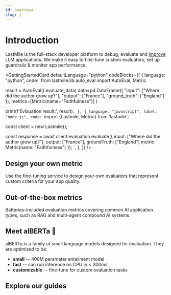 ```yaml
---
id: overview
slug: /
---
```




# Introduction

LastMile is the full-stack developer platform to debug, evaluate and <u>improve</u> LLM applications. We make it easy to fine-tune custom evaluators, set up guardrails & monitor app performance.

<GettingStartedCard
  defaultLanguage="python"
  codeBlocks={[
    {
      language: "python",
      code: `from lastmile.lib.auto_eval import AutoEval, Metric

result = AutoEval().evaluate_data(
    data=pd.DataFrame({
        "input": ["Where did the author grow up?"],
        "output": ["France"],
        "ground_truth": ["England"]
    }),
    metrics=[Metric(name="Faithfulness")]
)

print(f'Evlauation result:', result)`,
    },
    {
      language: "javascript",
      label: "node.js",
      code: `import {Lastmile, Metric} from 'lastmile';

const client = new Lastmile();

const response = await client.evaluation.evaluate({
    input: ["Where did the author grow up?"],
    output: ["France"],
    groundTruth: ["England"]
    metric: Metric(name: "Faithfulness")
  });
`,
},
]}
/>

## Design your own metric

Use the fine-tuning service to design your own evaluators that represent custom criteria for your app quality.

<Grid className="custom-grid customize">
  <Card
    href="/autoeval/datasets"
    title="1. Create Datasets"
    description="Upload and manage application data for running and training evals, and generate synthetic labels."
    className="custom-card datasets"
  />
  <Card
    href="/autoeval/labeling"
    title="2. LLM Judge Active Labeling"
    description="Generate high-quality labels for your data using LLM Judge with human-in-the-loop"
    className="custom-card labeling"
  />
  <Card
    href="/autoeval/fine-tune"
    title="3. Fine-tune Models"
    description="Use the AutoEval fine-tuning service to develop custom metrics for your application."
    className="custom-card fine-tune"
  />
  <Card
    href="/autoeval/models"
    title="4. Run Evals"
    description="Compute metrics by running high-performance inference on a prebuilt or fine-tuned model."
    className="custom-card models"
  />
</Grid>

## Out-of-the-box metrics

Batteries-included evaluation metrics covering common AI application types, such as RAG and multi-agent compound AI systems.

<Grid className="custom-grid">
  <Card
    href="/autoeval/metrics"
    title="Faithfulness"
    description="Measures how adherent or faithful an LLM response is to the provided context. Often used for hallucination detection."
    className="custom-card faithfulness"
  />
  <Card
    href="/autoeval/metrics"
    title="Semantic Similarity"
    description="Measures semantic similarity between two strings. Often used for context relevance, or input/output relevance, or similarity between a response and ground truth."
    className="custom-card similarity"
  />
  <Card
    href="/autoeval/metrics"
    title="Summarization Quality"
    description="Quantify the quality of a summarization response."
    className="custom-card summarization"
  />
  <Card
    href="/autoeval/metrics"
    title="Toxicity"
    description="Quantify the toxicity level in an LLM response."
    className="custom-card toxicity"
  />
  <Card
    href="/autoeval/metrics"
    title="More"
    description="Explore other metrics available in AutoEval, or keep reading to design your own metric."
    className="custom-card"
  />
</Grid>

## Meet alBERTa 🍁

alBERTa is a family of small language models designed for evaluation. They are optimized to be:

- **small** -- 400M parameter entailment model
- **fast** -- can run inference on CPU in < 300ms
- **customizable** -- fine-tune for custom evaluation tasks

<Grid className="alberta-grid">
  <Card
    href="/autoeval/models"
    title="alBERTa-512 🍁"
    description="2048 token context, specialized for evaluation tasks (like faithfulness), and gives a numeric 0->1 score."
    backgroundColor="#F5F5F5"
    className="custom-card model-512"
  />
  <Card
    href="/autoeval/models"
    title="alBERTa-LC-8k 🍁"
    description="Long-context window variant that can scale to 128k+ tokens using a scaled dot-product attention layer"
    backgroundColor="#F5F5F5"
    className="custom-card model-8k"
  />
</Grid>

## Explore our guides

<Grid className="guides-grid">
  <Card
    href="https://github.com/lastmile-ai/lastmile-docs/blob/main/cookbook/AutoEval_Getting_Started.ipynb"
    title="Quickstart"
    description="Start-to-finish overview of AutoEval, from running evals, labeling with LLM Judge to fine-tuning a custom metric."
    className="custom-card"
  />
  <Card
    href="https://github.com/lastmile-ai/lastmile-docs/blob/main/cookbook/RAG_Evaluation.ipynb"
    title="Retrieval systems"
    description="Evaluate a RAG application for hallucination, relevance and other out-of-the-box metrics available via AutoEval."
    className="custom-card"
  />
  <!-- <Card
    href="/guides/multi-agent-evaluation"
    title="Multi-agent applications"
    description="Evaluate end-to-end and intermediate step metrics for a compound AI system."
    className="custom-card"
  /> -->
  <Card
    href="https://github.com/lastmile-ai/lastmile-docs/blob/main/cookbook/RAG_Guardrails.ipynb"
    title="Real-time guardrails"
    description="Build real-time guardrails in a RAG application using fine-tuned alBERTa 🍁 models."
    className="custom-card"
  />
</Grid>
